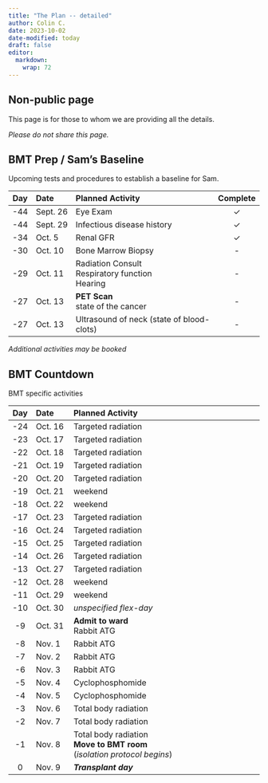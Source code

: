 ```yaml
---
title: "The Plan -- detailed"
author: Colin C.
date: 2023-10-02
date-modified: today
draft: false
editor: 
  markdown: 
    wrap: 72
---
```


::: callout-important
## Non-public page
::: center
This page is for those to whom we are providing all the details.

*Please do not share this page.*
:::
:::

## BMT Prep / Sam's Baseline

Upcoming tests and procedures to establish a baseline for Sam.

| Day | Date     | Planned Activity                          | Complete |
|:---:|:---------|:------------------------------------------|:----:|
| -44 | Sept. 26 | Eye Exam                                  | &check;   |
| -44 | Sept. 29 | Infectious disease history                | &check;   |
| -34 | Oct. 5   | Renal GFR                                 | &check;    |
| -30 | Oct. 10  | Bone Marrow Biopsy                        | -    |
| -29 | Oct. 11  | Radiation Consult<br>Respiratory function<br>Hearing   | -    |
| -27 | Oct. 13  | **PET Scan**<br>state of the cancer       | -    |
| -27 | Oct. 13  | Ultrasound of neck (state of blood-clots) | -    |

*Additional activities may be booked*

## BMT Countdown

BMT specific activities

| Day | Date    | Planned Activity                             |
|:---:|:--------|:---------------------------------------------|
| -24 | Oct. 16 | Targeted radiation                           |
| -23 | Oct. 17 | Targeted radiation                           |
| -22 | Oct. 18 | Targeted radiation                           |
| -21 | Oct. 19 | Targeted radiation                           |
| -20 | Oct. 20 | Targeted radiation                           |
| -19 | Oct. 21 | weekend                                      |
| -18 | Oct. 22 | weekend                                      |
| -17 | Oct. 23 | Targeted radiation                           |
| -16 | Oct. 24 | Targeted radiation                           |
| -15 | Oct. 25 | Targeted radiation                           |
| -14 | Oct. 26 | Targeted radiation                           |
| -13 | Oct. 27 | Targeted radiation                           |
| -12 | Oct. 28 | weekend                                      |
| -11 | Oct. 29 | weekend                                      |
| -10 | Oct. 30 | _unspecified flex-day_                       |
| -9  | Oct. 31 | **Admit to ward**<br>Rabbit ATG              |
| -8  | Nov. 1  | Rabbit ATG                                   |
| -7  | Nov. 2  | Rabbit ATG                                   |
| -6  | Nov. 3  | Rabbit ATG                                   |
| -5  | Nov. 4  | Cyclophosphomide                             |
| -4  | Nov. 5  | Cyclophosphomide                             |
| -3  | Nov. 6  | Total body radiation                         |
| -2  | Nov. 7  | Total body radiation                         |
| -1  | Nov. 8  | Total body radiation<br>**Move to BMT room**<br>(_isolation protocol begins_)|
|  0  | Nov. 9  | ***Transplant day***                         |